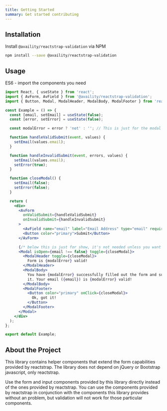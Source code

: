 ```yaml
---
title: Getting Started
summary: Get started contributing
---
```


## Installation

Install `@availity/reactstrap-validation` via NPM

```bash
npm install --save @availity/reactstrap-validation
```

## Usage
ES6 - import the components you need


<Example />

```jsx
import React, { useState } from 'react';
import { AvForm, AvField } from '@availity/reactstrap-validation';
import { Button, Modal, ModalHeader, ModalBody, ModalFooter } from 'reactstrap';

const Example = () => {
  const [email, setEmail] = useState(false);
  const [error, setError] = useState(false);

  const modalError = error ? 'not' : ''; // This is just for the modal

  function handleValidSubmit(event, values) {
    setEmail(values.email);
  }

  function handleInvalidSubmit(event, errors, values) {
    setEmail(values.email);
    setError(true);
  }

  function closeModal() {
    setEmail(false);
    setError(false);
  }

  return (
    <div>
      <AvForm
        onValidSubmit={handleValidSubmit}
        onInvalidSubmit={handleInvalidSubmit}
      >
        <AvField name="email" label="Email Address" type="email" required />
        <Button color="primary">Submit</Button>
      </AvForm>

      {/* below this is just for show, it's not needed unless you want a modal upon form submission */}
      <Modal isOpen={email !== false} toggle={closeModal}>
        <ModalHeader toggle={closeModal}>
          Form is {modalError} valid!
        </ModalHeader>
        <ModalBody>
          You have {modalError} successfully filled out the form and submitted
          it. Your email ({email}) is {modalError} valid!
        </ModalBody>
        <ModalFooter>
          <Button color="primary" onClick={closeModal}>
            Ok, got it!
          </Button>
        </ModalFooter>
      </Modal>
    </div>
  );
};

export default Example;
```

## About the Project

This library contains helper components that extend the form capabilities provided by reactstrap. The library does not depend on jQuery or Bootstrap javascript, only reactstrap.

Use the form and input components provided by this library directly instead of the ones provided by reactstrap. You can use the components provided by reactstrap in conjunction with the components this library provides without an problem, but validation will not work for those particular components.
